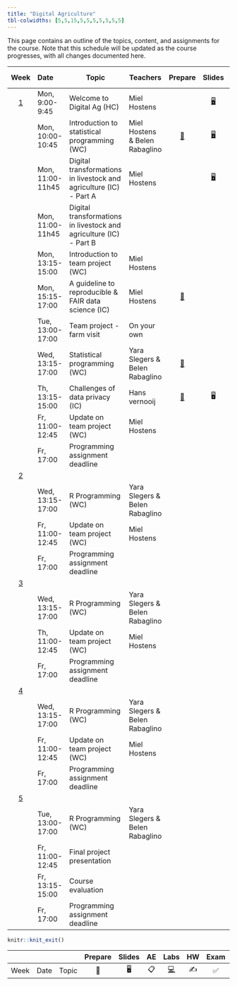 ```yaml
---
title: "Digital Agriculture"
tbl-colwidths: [5,5,15,5,5,5,5,5,5,5]
---
```


This page contains an outline of the topics, content, and assignments for the course. Note that this schedule will be updated as the course progresses, with all changes documented here.

::: column-screen-inset-right
|          Week           | Date             | Topic                                                              | Teachers                       |                            Prepare                             |                             Slides                              | Code'n Practice |                                 Assignment                                 | Project |
|:------:|:-------|--------|--------|:------:|:------:|:------:|:------:|:------:|
| [1](/weeks/week-1.html) | Mon, 9:00-9:45   | Welcome to Digital Ag (HC)                                         | Miel Hostens                   |                                                                |            [🖥️](slides/lec-1.html "Lecture slides")             |                 |                                                                            |         |
|                         | Mon, 10:00-10:45 | Introduction to statistical programming (WC)                       | Miel Hostens & Belen Rabaglino |     [📖](https://rafalab.dfci.harvard.edu/dsbook-part-1/)      |          [🖥️](/computing-access.html "Lecture slides")          |                 |                                                                            |         |
|                         | Mon, 11:00-11h45 | Digital transformations in livestock and agriculture (IC) - Part A | Miel Hostens                   |                                                                | [🖥️](https://prezi.com/view/K5uOZ9e0ilLYWFkgE27W/ "Lab slides") |                 |                                                                            |         |
|                         | Mon, 11:00-11h45 | Digital transformations in livestock and agriculture (IC) - Part B |                                |                                                                |                                                                 |                 |                                                                            |         |
|                         | Mon, 13:15-15:00 | Introduction to team project (WC)                                  | Miel Hostens                   |                                                                |                                                                 |                 |                                                                            |   📂    |
|                         | Mon, 15:15-17:00 | A guideline to reproducible & FAIR data science (IC)               | Miel Hostens                   |       [📖](https://www.nature.com/articles/sdata201618)        |                                                                 |                 |                                                                            |         |
|                         | Tue, 13:00-17:00 | Team project - farm visit                                          | On your own                    |                                                                |                                                                 |                 |                                                                            |         |
|                         | Wed, 13:15-17:00 | Statistical programming (WC)                                       | Yara Slegers & Belen Rabaglino | [📖](https://dodona.be/en/courses/2982/#series-32095-prologue) |                                                                 |       💻        |                                                                            |         |
|                         | Th, 13:15-15:00  | Challenges of data privacy (IC)                                    | Hans vernooij                  |      [📖](https://ulearning.uu.nl/course/view.php?id=838)      |                               🖥️                                |                 |                                                                            |         |
|                         | Fr, 11:00-12:45  | Update on team project (WC)                                        | Miel Hostens                   |                                                                |                                                                 |                 |                                                                            |         |
|                         | Fr, 17:00        | Programming assignment deadline                                    |                                |                                                                |                                                                 |                 |      [📋](https://dodona.be/en/courses/2982/#series-32098-2-r-basics)      |         |
| [2](/weeks/week-2.html) |                  |                                                                    |                                |                                                                |                                                                 |                 |                                                                            |         |
|                         | Wed, 13:15-17:00 | R Programming (WC)                                                 | Yara Slegers & Belen Rabaglino |                                                                |                                                                 |                 |                                                                            |         |
|                         | Fr, 11:00-12:45  | Update on team project (WC)                                        | Miel Hostens                   |                                                                |                                                                 |                 |                                                                            |         |
|                         | Fr, 17:00        | Programming assignment deadline                                    |                                |                                                                |                                                                 |                 | [📋](https://dodona.be/en/courses/2982/#series-32099-3-programming-basics) |         |
| [3](/weeks/week-3.html) |                  |                                                                    |                                |                                                                |                                                                 |                 |                                                                            |         |
|                         | Wed, 13:15-17:00 | R Programming (WC)                                                 | Yara Slegers & Belen Rabaglino |                                                                |                                                                 |                 |                                                                            |         |
|                         | Th, 11:00-12:45  | Update on team project (WC)                                        | Miel Hostens                   |                                                                |                                                                 |                 |                                                                            |         |
|                         | Fr, 17:00        | Programming assignment deadline                                    |                                |                                                                |                                                                 |                 |   [📋](https://dodona.be/en/courses/2982/#series-32100-4-the-tidyverse)    |         |
| [4](/weeks/week-4.html) |                  |                                                                    |                                |                                                                |                                                                 |                 |                                                                            |         |
|                         | Wed, 13:15-17:00 | R Programming (WC)                                                 | Yara Slegers & Belen Rabaglino |                                                                |                                                                 |                 |                                                                            |         |
|                         | Fr, 11:00-12:45  | Update on team project (WC)                                        | Miel Hostens                   |                                                                |                                                                 |                 |                                                                            |         |
|                         | Fr, 17:00        | Programming assignment deadline                                    |                                |                                                                |                                                                 |                 |   [📋](https://dodona.be/en/courses/2982/#series-32101-5-importing-data)   |         |
| [5](/weeks/week-5.html) |                  |                                                                    |                                |                                                                |                                                                 |                 |                                                                            |         |
|                         | Tue, 13:00-17:00 | R Programming (WC)                                                 | Yara Slegers & Belen Rabaglino |                                                                |                                                                 |                 |                                                                            |         |
|                         | Fr, 11:00-12:45  | Final project presentation                                         |                                |                                                                |                                                                 |                 |                                                                            |   📂    |
|                         | Fr, 13:15-15:00  | Course evaluation                                                  |                                |                                                                |                                                                 |                 |                                                                            |         |
|                         | Fr, 17:00        | Programming assignment deadline                                    |                                |                                                                |                                                                 |                 |                                     📋                                     |         |
:::

```r
knitr::knit_exit()
```

|      |      |       | Prepare | Slides | AE  |                                                    Labs                                                    | HW  | Exam | Project |
|--------|--------|--------|:------:|:------:|:------:|:------:|:------:|:------:|:------:|
| Week | Date | Topic |   📖    |   🖥️   | 📋  | [💻](https://sakai.duke.edu/samigo-app/servlet/Login?id=6fa7ebf3-01af-42a6-91ba-3e813d3901221641094171786) | ✍️  |  ✅  |   📂    |
